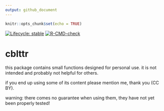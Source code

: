 ```yaml
---
output: github_document
---
```


```r
knitr::opts_chunk$set(echo = TRUE)
```

<!-- README.md is generated from README.Rmd. Please edit that file -->

<!-- badges: start -->
[![Lifecycle: stable](https://img.shields.io/badge/lifecycle-stable-brightgreen.svg)](https://lifecycle.r-lib.org/articles/stages.html#stable)
[![R-CMD-check](https://github.com/cathblatter/cblttr/workflows/R-CMD-check/badge.svg)](https://github.com/cathblatter/cblttr/actions)
<!-- badges: end -->


# cblttr

this package contains small functions designed for personal use.  it is not intended 
and probably not helpful for others.  

if you end up using some of its content please mention me, thank you (CC BY).  

warning: there comes no guarantee when using them, they have not yet been
properly tested!
